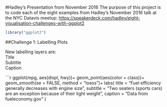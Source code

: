 #Hadley's Presentation from November 2016
The purpose of this project is to code each of the eight examples from Hadley's November 2016 talk at the NYC Datavis meetup: [https://speakerdeck.com/hadley/eight-visualisation-challenges-with-ggplot2](https://speakerdeck.com/hadley/eight-visualisation-challenges-with-ggplot2)

```r
library("ggplot2")
```

##Challenge 1: Labelling Plots

New labelling layers are:  
Title  
Subtitle  
Caption  

```r
ggplot(mpg, aes(displ, hwy))+
  geom_point(aes(color = class))+
  geom_smooth(se = FALSE, method = "loess")+
  labs(
    title = "Fuel efficiency generally decreases with engine size",
    subtitle = "Two seaters (sports cars) are an exception because of their light weight",
    caption = "Data from fueleconomy.gov"
  )